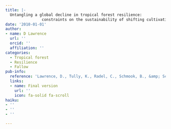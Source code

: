 ```yaml
---
title: |-
  Untangling a global decline in tropical forest resilience:
                constraints on the sustainability of shifting cultivation
date: '2010-01-01'
author:
- name: D Lawrence
  url: ''
  orcid: ''
  affiliation: ''
categories:
  - Tropical forest
  - Resilience
  - Fallow
pub-info:
  reference: 'Lawrence, D., Tully, K., Radel, C., Schmook, B., &amp; Schneider, L. C. (2010). Untangling a global decline in tropical forest resilience: constraints on the sustainability of shifting cultivation. <em>Biotropica</em>, <em>42</em>(1), 21&ndash;30.'
  links:
  - name: Final version
    url: ''
    icon: fa-solid fa-scroll
haiku:
- ''
- ''
- ''

---
```


